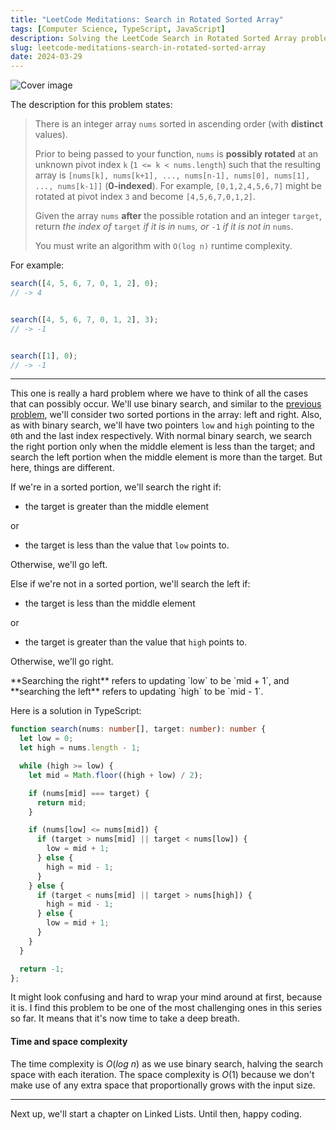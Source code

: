 ```yaml
---
title: "LeetCode Meditations: Search in Rotated Sorted Array"
tags: [Computer Science, TypeScript, JavaScript]
description: Solving the LeetCode Search in Rotated Sorted Array problem.
slug: leetcode-meditations-search-in-rotated-sorted-array
date: 2024-03-29
---
```


![Cover image](/blog/post-images/2024-03-29/22-lm.png)

The description for this problem states:

> There is an integer array `nums` sorted in ascending order (with **distinct** values).
>
> Prior to being passed to your function, `nums` is **possibly rotated** at an unknown pivot index `k` (`1 <= k < nums.length`) such that the resulting array is `[nums[k], nums[k+1], ..., nums[n-1], nums[0], nums[1], ..., nums[k-1]]` (**0-indexed**). For example, `[0,1,2,4,5,6,7]` might be rotated at pivot index `3` and become `[4,5,6,7,0,1,2]`.
>
> Given the array `nums` **after** the possible rotation and an integer `target`, return _the index of_ `target` _if it is in_ `nums`_, or_ `-1` _if it is not in_ `nums`.
>
> You must write an algorithm with `O(log n)` runtime complexity.

For example:

```ts
search([4, 5, 6, 7, 0, 1, 2], 0);
// -> 4


search([4, 5, 6, 7, 0, 1, 2], 3);
// -> -1


search([1], 0);
// -> -1

```

---

This one is really a hard problem where we have to think of all the cases that can possibly occur.
We'll use binary search, and similar to the [previous problem](https://rivea0.github.io/blog/leetcode-meditations-find-minimum-in-rotated-sorted-array), we'll consider two sorted portions in the array: left and right. Also, as with binary search, we'll have two pointers `low` and `high` pointing to the `0`th and the last index respectively.
With normal binary search, we search the right portion only when the middle element is less than the target; and search the left portion when the middle element is more than the target. But here, things are different.

If we're in a sorted portion, we'll search the right if:
- the target is greater than the middle element 

or 

- the target is less than the value that `low` points to. 

Otherwise, we'll go left.

Else if we're not in a sorted portion, we'll search the left if:

- the target is less than the middle element 

or 

- the target is greater than the value that `high` points to. 

Otherwise, we'll go right.

<Note>
**Searching the right** refers to updating `low` to be `mid + 1`, and **searching the left** refers to updating `high` to be `mid - 1`.
</Note>

Here is a solution in TypeScript:

```ts
function search(nums: number[], target: number): number {
  let low = 0;
  let high = nums.length - 1;

  while (high >= low) {
    let mid = Math.floor((high + low) / 2);

    if (nums[mid] === target) {
      return mid;
    }

    if (nums[low] <= nums[mid]) {
      if (target > nums[mid] || target < nums[low]) {
        low = mid + 1;
      } else {
        high = mid - 1;
      }
    } else {
      if (target < nums[mid] || target > nums[high]) {
        high = mid - 1;
      } else {
        low = mid + 1;
      }
    }
  }

  return -1;
};
```

It might look confusing and hard to wrap your mind around at first, because it is. I find this problem to be one of the most challenging ones in this series so far. It means that it's now time to take a deep breath.

#### Time and space complexity

The time complexity is $O(log \ n)$ as we use binary search, halving the search space with each iteration. The space complexity is $O(1)$ because we don't make use of any extra space that proportionally grows with the input size.

---

Next up, we'll start a chapter on Linked Lists. Until then, happy coding.
